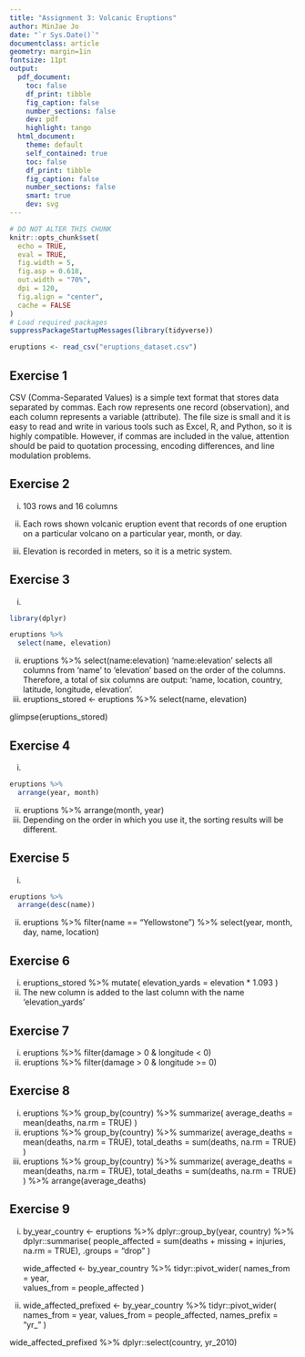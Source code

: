 ```yaml
---
title: "Assignment 3: Volcanic Eruptions"
author: MinJae Jo
date: "`r Sys.Date()`"
documentclass: article
geometry: margin=1in
fontsize: 11pt
output:
  pdf_document:
    toc: false
    df_print: tibble
    fig_caption: false
    number_sections: false
    dev: pdf
    highlight: tango
  html_document:
    theme: default
    self_contained: true
    toc: false
    df_print: tibble
    fig_caption: false
    number_sections: false
    smart: true
    dev: svg
---
```


```r
# DO NOT ALTER THIS CHUNK
knitr::opts_chunk$set(
  echo = TRUE,
  eval = TRUE,
  fig.width = 5,
  fig.asp = 0.618,
  out.width = "70%",
  dpi = 120,
  fig.align = "center",
  cache = FALSE
)
# Load required packages
suppressPackageStartupMessages(library(tidyverse))
```

```r
eruptions <- read_csv("eruptions_dataset.csv")
```

## Exercise 1
CSV (Comma-Separated Values) is a simple text format that stores data separated by commas. Each row represents one record (observation), and each column represents a variable (attribute). The file size is small and it is easy to read and write in various tools such as Excel, R, and Python, so it is highly compatible. However, if commas are included in the value, attention should be paid to quotation processing, encoding differences, and line modulation problems.


## Exercise 2
i. 103 rows and 16 columns

ii. Each rows shown volcanic eruption event that records of one eruption on a particular volcano on a particular year, month, or day.

iii. Elevation is recorded in meters, so it is a metric system.

## Exercise 3
i. 
```r
library(dplyr)

eruptions %>%
  select(name, elevation)
```
ii. 
eruptions %>%
  select(name:elevation)
'name:elevation' selects all columns from 'name' to 'elevation' based on the order of the columns. Therefore, a total of six columns are output: 'name, location, country, latitude, longitude, elevation'.
iii.
eruptions_stored <- eruptions %>%
  select(name, elevation)

glimpse(eruptions_stored)


## Exercise 4
i.
```r
eruptions %>%
  arrange(year, month)
```
ii. 
eruptions %>%
  arrange(month, year)
iii.
Depending on the order in which you use it, the sorting results will be different.

## Exercise 5
i.
```r
eruptions %>%
  arrange(desc(name))
```
ii. 
eruptions %>%
  filter(name == "Yellowstone") %>%
  select(year, month, day, name, location)
  
## Exercise 6
i.
eruptions_stored %>%
  mutate(
    elevation_yards = elevation * 1.093
  )
ii. 
The new column is added to the last column with the name 'elevation_yards'

## Exercise 7
i.
eruptions %>%
  filter(damage > 0 & longitude < 0)
ii.
eruptions %>%
  filter(damage > 0 & longitude >= 0)
  
## Exercise 8
i.
eruptions %>%
  group_by(country) %>%
  summarize(
    average_deaths = mean(deaths, na.rm = TRUE)
  )
ii.
eruptions %>%
  group_by(country) %>%
  summarize(
    average_deaths = mean(deaths, na.rm = TRUE),
    total_deaths = sum(deaths, na.rm = TRUE)
  )
iii.
eruptions %>%
  group_by(country) %>%
  summarize(
    average_deaths = mean(deaths, na.rm = TRUE),
    total_deaths = sum(deaths, na.rm = TRUE)
  ) %>%
  arrange(average_deaths)

## Exercise 9
i.
by_year_country <- eruptions %>%
  dplyr::group_by(year, country) %>%
  dplyr::summarise(
    people_affected = sum(deaths + missing + injuries, na.rm = TRUE),
    .groups = "drop"
  )
  
  wide_affected <- by_year_country %>%
  tidyr::pivot_wider(
    names_from  = year,            
    values_from = people_affected
  )
ii.
wide_affected_prefixed <- by_year_country %>%
  tidyr::pivot_wider(
    names_from   = year,
    values_from  = people_affected,
    names_prefix = "yr_"
  )

wide_affected_prefixed %>%
  dplyr::select(country, yr_2010)